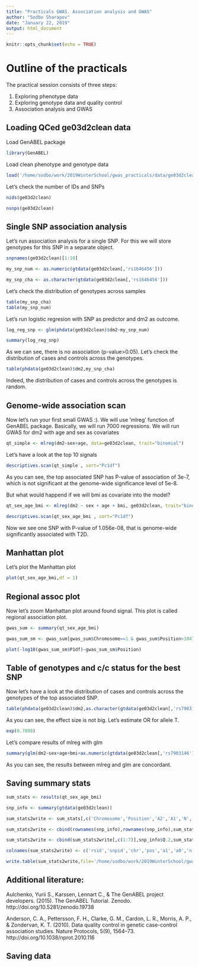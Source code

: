 ```yaml
---
title: "Practicals GWAS. Association analysis and GWAS"
author: "Sodbo Sharapov"
date: "January 22, 2019"
output: html_document
---
```


```r
knitr::opts_chunk$set(echo = TRUE)
```

# Outline of the practicals

The practical session consists of three steps:

 1. Exploring phenotype data
 2. Exploring genotype data and quality control
 3. Association analysis and GWAS

## Loading QCed ge03d2clean data

Load GenABEL package
 
```r
library(GenABEL)
```

Load clean phenotype and genotype data

```r

load('/home/sodbo/work/2019WinterSchool/gwas_practicals/data/ge03d2clean.RData')


```

Let's check the number of IDs and SNPs

```r
nids(ge03d2clean)

nsnps(ge03d2clean)
```

## Single SNP association analysis

Let's run association analysis for a single SNP.
For this we will store genotypes for this SNP in a separate object.

```r

snpnames(ge03d2clean)[1:10]

my_snp_num <- as.numeric(gtdata(ge03d2clean[,'rs1646456']))

my_snp_cha <- as.character(gtdata(ge03d2clean[,'rs1646456']))

```

Let's check the distribution of genotypes across samples

```r

table(my_snp_cha)
table(my_snp_num)
```

Let's run logistic regresion with SNP as predictor and dm2 as outcome.

```r
log_reg_snp <- glm(phdata(ge03d2clean)$dm2~my_snp_num)

summary(log_reg_snp)
```

As we can see, there is no association (p-value>0.05).
Let's check the distribution of cases and controls across the genotypes.

```r
table(phdata(ge03d2clean)$dm2,my_snp_cha)
```

Indeed, the distribution of cases and controls across the genotypes is random.

## Genome-wide association scan

Now let's run your first small GWAS :). We will use 'mlreg' function of GenABEL package.
Basically, we will run 7000 regressions. We will run GWAS for dm2 with age and sex as covariates

```r
qt_simple <- mlreg(dm2~sex+age, data=ge03d2clean, trait="binomial")
```

Let's have a look at the top 10 signals

```r
descriptives.scan(qt_simple , sort="Pc1df")
```

As you can see, the top associated SNP has P-value of association of 3e-7,
which is not significant at the genome-wide significance level of 5e-8.

But what would happend if we will bmi as covariate into the model?

```r
qt_sex_age_bmi <- mlreg(dm2 ~ sex + age + bmi, ge03d2clean, trait="binomial")

descriptives.scan(qt_sex_age_bmi , sort="Pc1df")

```

Now we see one SNP with P-value of 1.056e-08, that is genome-wide significantly associated with T2D.

## Manhattan plot

Let's plot the Manhattan plot
```r
plot(qt_sex_age_bmi,df = 1)
```

## Regional assoc plot

Now let's zoom Manhattan plot around found signal. This plot is called regional association plot.
```r
gwas_sum <- summary(qt_sex_age_bmi)

gwas_sum_sm <- gwas_sum[gwas_sum$Chromosome==1 & gwas_sum$Position>1047389-250000 & gwas_sum$Position<1047389+250000,]

plot(-log10(gwas_sum_sm$P1df)~gwas_sum_sm$Position)

```

## Table of genotypes and c/c status for the best SNP

Now let's have a look at the distribution of cases and controls across the genotypes of the
top associated SNP.

```r
table(phdata(ge03d2clean)$dm2,as.character(gtdata(ge03d2clean[,'rs7903146'])))
```

As you can see, the effect size is not big. Let's estimate OR for allele T.

```r
exp(0.7898)
```

Let's compare results of mlreg with glm

```r
summary(glm(dm2~sex+age+bmi+as.numeric(gtdata(ge03d2clean[,'rs7903146'])),family='binomial', data=phdata(ge03d2clean)))
```

As you can see, the results between mlreg and glm are concordant.

## Saving summary stats

```r
sum_stats <- results(qt_sex_age_bmi)

snp_info <- summary(gtdata(ge03d2clean))

sum_stats2write <- sum_stats[,c('Chromosome','Position','A2','A1','N','effB','se_effB','P1df','Strand')]

sum_stats2write <- cbind(rownames(snp_info),rownames(snp_info),sum_stats2write)

sum_stats2write <- cbind(sum_stats2write[,c(1:7)],snp_info$Q.2,sum_stats2write[,c(8:11)])

colnames(sum_stats2write) <- c('rsid','snpid','chr','pos','a1','a0','n','freq1','beta1','se','p','strand')

write.table(sum_stats2write,file='/home/sodbo/work/2019WinterSchool/gwas_practicals/results/sum_stats.tsv', sep='\t', quote = FALSE,row.names = FALSE)
```
## Additional literature: 

Aulchenko, Yurii S., Karssen, Lennart C., & The GenABEL project developers. (2015). The GenABEL Tutorial. Zenodo. http://doi.org/10.5281/zenodo.19738

Anderson, C. A., Pettersson, F. H., Clarke, G. M., Cardon, L. R., Morris, A. P., & Zondervan, K. T. (2010). Data quality control in genetic case-control association studies. Nature Protocols, 5(9), 1564–73. http://doi.org/10.1038/nprot.2010.116

## Saving data
